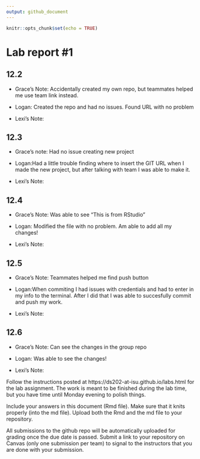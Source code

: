 ```yaml
---
output: github_document
---
```


<!-- README.md is generated from README.Rmd. Please edit the README.Rmd file -->


```r
knitr::opts_chunk$set(echo = TRUE)
```

# Lab report #1


## 12.2

- Grace's Note: Accidentally created my own repo, but teammates helped me use team link instead. 

- Logan: Created the repo and had no issues. Found URL with no problem

- Lexi's Note: 

## 12.3

- Grace's note: Had no issue creating new project

- Logan:Had a little trouble finding where to insert the GIT URL when I made the new project, but after talking with team I was able to make it.

- Lexi's Note: 

## 12.4

- Grace's Note: Was able to see "This is from RStudio"

- Logan: Modified the file with no problem. Am able to add all my changes!

- Lexi's Note: 

## 12.5
- Grace's Note: Teammates helped me find push button

- Logan:When commiting I had issues with credentials and had to enter in my info to the terminal. After I did that I was able to succesfully commit and push my work.

- Lexi's Note: 

## 12.6

- Grace's Note: Can see the changes in the group repo

- Logan: Was able to see the changes!

- Lexi's Note: 


Follow the instructions posted at https://ds202-at-isu.github.io/labs.html for the lab assignment. The work is meant to be finished during the lab time, but you have time until Monday evening to polish things.

Include your answers in this document (Rmd file). Make sure that it knits properly (into the md file). Upload both the Rmd and the md file to your repository.  

All submissions to the github repo will be automatically uploaded for grading once the due date is passed.
Submit a link to your repository on Canvas (only one submission per team) to signal to the instructors that you are done with your submission.
